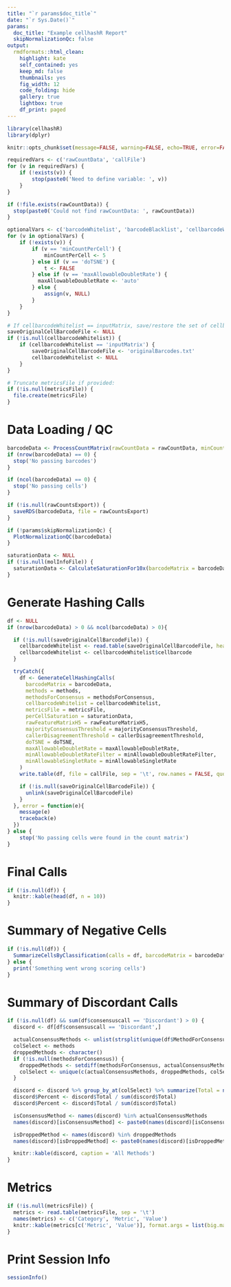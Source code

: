 ```yaml
---
title: "`r params$doc_title`"
date: "`r Sys.Date()`"
params:
  doc_title: "Example cellhashR Report"
  skipNormalizationQc: false
output:
  rmdformats::html_clean:
    highlight: kate
    self_contained: yes
    keep_md: false
    thumbnails: yes
    fig_width: 12
    code_folding: hide
    gallery: true
    lightbox: true
    df_print: paged
---
```


```r

library(cellhashR)
library(dplyr)

knitr::opts_chunk$set(message=FALSE, warning=FALSE, echo=TRUE, error=FALSE)

```

```r

requiredVars <- c('rawCountData', 'callFile')
for (v in requiredVars) {
	if (!exists(v)) {
		stop(paste0('Need to define variable: ', v))
	}
}

if (!file.exists(rawCountData)) {
  stop(paste0('Could not find rawCountData: ', rawCountData))
}

optionalVars <- c('barcodeWhitelist', 'barcodeBlacklist', 'cellbarcodeWhitelist', 'minCountPerCell', 'metricsFile', 'rawCountsExport', 'molInfoFile', 'rawFeatureMatrixH5', 'methodsForConsensus', 'majorityConsensusThreshold', 'callerDisagreementThreshold', 'doTSNE', 'datatypeName', 'maxAllowableDoubletRate', 'minAllowableDoubletRateFilter', 'minAllowableSingletRate')
for (v in optionalVars) {
	if (!exists(v)) {
		if (v == 'minCountPerCell') {
			minCountPerCell <- 5
        } else if (v == 'doTSNE') {
            t <- FALSE
		} else if (v == 'maxAllowableDoubletRate') {
          maxAllowableDoubletRate <- 'auto'
        } else {
			assign(v, NULL)
		}
	}
}

# If cellbarcodeWhitelist == inputMatrix, save/restore the set of cellbarcodes for reporting:
saveOriginalCellBarcodeFile <- NULL
if (!is.null(cellbarcodeWhitelist)) {
	if (cellbarcodeWhitelist == 'inputMatrix') {
		saveOriginalCellBarcodeFile <- 'originalBarcodes.txt'
		cellbarcodeWhitelist <- NULL
	}
}

# Truncate metricsFile if provided:
if (!is.null(metricsFile)) {
  file.create(metricsFile)
}

```

# Data Loading / QC

```r

barcodeData <- ProcessCountMatrix(rawCountData = rawCountData, minCountPerCell = minCountPerCell, barcodeWhitelist = barcodeWhitelist, barcodeBlacklist = barcodeBlacklist, cellbarcodeWhitelist = cellbarcodeWhitelist, saveOriginalCellBarcodeFile = saveOriginalCellBarcodeFile, metricsFile = metricsFile, datatypeName = datatypeName)
if (nrow(barcodeData) == 0) {
  stop('No passing barcodes')
}

if (ncol(barcodeData) == 0) {
  stop('No passing cells')
}

if (!is.null(rawCountsExport)) {
  saveRDS(barcodeData, file = rawCountsExport)
}

if (!params$skipNormalizationQc) {
  PlotNormalizationQC(barcodeData)
}

saturationData <- NULL
if (!is.null(molInfoFile)) {
  saturationData <- CalculateSaturationFor10x(barcodeMatrix = barcodeData, molInfoFile = molInfoFile)
}

```

# Generate Hashing Calls

```r

df <- NULL
if (nrow(barcodeData) > 0 && ncol(barcodeData) > 0){

  if (!is.null(saveOriginalCellBarcodeFile)) {
    cellbarcodeWhitelist <- read.table(saveOriginalCellBarcodeFile, header = FALSE, col.names = c('cellbarcode'))
    cellbarcodeWhitelist <- cellbarcodeWhitelist$cellbarcode
  }

  tryCatch({
    df <- GenerateCellHashingCalls(
      barcodeMatrix = barcodeData,
      methods = methods,
      methodsForConsensus = methodsForConsensus,
      cellbarcodeWhitelist = cellbarcodeWhitelist,
      metricsFile = metricsFile,
      perCellSaturation = saturationData,
      rawFeatureMatrixH5 = rawFeatureMatrixH5,
      majorityConsensusThreshold = majorityConsensusThreshold,
      callerDisagreementThreshold = callerDisagreementThreshold,
      doTSNE = doTSNE,
      maxAllowableDoubletRate = maxAllowableDoubletRate,
      minAllowableDoubletRateFilter = minAllowableDoubletRateFilter,
      minAllowableSingletRate = minAllowableSingletRate
    )
    write.table(df, file = callFile, sep = '\t', row.names = FALSE, quote = FALSE)

    if (!is.null(saveOriginalCellBarcodeFile)) {
      unlink(saveOriginalCellBarcodeFile)
    }
  }, error = function(e){
    message(e)
    traceback(e)
  })
} else {
	stop('No passing cells were found in the count matrix')
}

```

# Final Calls

```r

if (!is.null(df)) {
  knitr::kable(head(df, n = 10))
}

```

# Summary of Negative Cells

```r

if (!is.null(df)) {
  SummarizeCellsByClassification(calls = df, barcodeMatrix = barcodeData)
} else {
  print('Something went wrong scoring cells')
}

```

# Summary of Discordant Calls

```r

if (!is.null(df) && sum(df$consensuscall == 'Discordant') > 0) {
  discord <- df[df$consensuscall == 'Discordant',]

  actualConsensusMethods <- unlist(strsplit(unique(df$MethodForConsensus), split = ','))
  colSelect <- methods
  droppedMethods <- character()
  if (!is.null(methodsForConsensus)) {
    droppedMethods <- setdiff(methodsForConsensus, actualConsensusMethods)
    colSelect <- unique(c(actualConsensusMethods, droppedMethods, colSelect))
  }

  discord <- discord %>% group_by_at(colSelect) %>% summarize(Total = n()) %>% arrange(desc(Total))
  discord$Percent <- discord$Total / sum(discord$Total)
  discord$Percent <- discord$Total / sum(discord$Total)

  isConsensusMethod <- names(discord) %in% actualConsensusMethods
  names(discord)[isConsensusMethod] <- paste0(names(discord)[isConsensusMethod], '*')

  isDroppedMethod <- names(discord) %in% droppedMethods
  names(discord)[isDroppedMethod] <- paste0(names(discord)[isDroppedMethod], '+')

  knitr::kable(discord, caption = 'All Methods')
}

```
# Metrics

```r

if (!is.null(metricsFile)) {
  metrics <- read.table(metricsFile, sep = '\t')
  names(metrics) <- c('Category', 'Metric', 'Value')
  knitr::kable(metrics[c('Metric', 'Value')], format.args = list(big.mark = ",", scientific = FALSE))
}

```

# Print Session Info

```r

sessionInfo()

```

